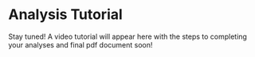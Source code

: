 # Analysis Tutorial 

:::puzzle
Stay tuned! A video tutorial will appear here with the steps to completing your analyses and final pdf document soon!
:::

